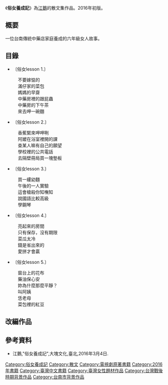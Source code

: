 {{Infobox Book | <!-- See [[Wikipedia:WikiProject_Novels|Wikipedia:WikiProject Novels]] or [[Wikipedia:WikiProject_Books|Wikipedia:WikiProject Books]] -->
| name          = 俗女養成記
| title_orig    = ''The making of an ordinary woman''
| translator    = 
| image         = <!--prefer 1st edition-->
| image_caption = 
| author        = [[江鵝|江鵝]]
| illustrator   =
| cover_artist  = 
| country       = {{TWN}}
| language      = [[華文|華文]]
| series        = 
| genre         = 散文
| publisher     = [[大塊文化|大塊文化]]
| release_date  = 2016年3月4日
| english_release_date =
| media_type    = 
| pages         = 208
| isbn          = ISBN 9789862136829 
| preceded_by   = 
| followed_by   = 
}}
{{文學}}
《'''俗女養成記'''》為[[江鵝|江鵝]]的散文集作品。2016年初版。

==概要==
一位台南傳統中藥店家庭養成的六年級女人故事。

==目錄==
*〔俗女lesson 1.〕
:不要嫁惦的
:滿仔家的菜包  
:媽媽的早齋
:中藥房裡的跟屁蟲
:中藥房的下午茶
:來去呷一碗麵
 
*〔俗女lesson 2.〕
:香蕉緊來呷呷咧
:阿嬤在浴室裡開的課
:查某人嘛有自己的願望
:學校裡的公共電話
:去隔壁冊局買一塊墊板
 
*〔俗女lesson 3.〕
:買一縷幼麵
:午後的一人實驗
:這會槍殺你知嘸知
:說國語比較高級
:學鋼琴
 
*〔俗女lesson 4.〕
:亮起來的房間
:只有保存，沒有期限
:菜瓜太冷
:錢是省出來的
:愛拼才會贏
 
*〔俗女lesson 5.〕
:窗台上的花布
:藥油保心安
:妳為什麼那麼平靜？
:叫阿姨
:恁老母
:菜包裡的紅豆

==改編作品==
{{see also|俗女養成記|俗女養成記2}}

==參考資料==
{{refbegin}}
*江鵝,"俗女養成記",大塊文化,臺北,2016年3月4日. {{ISBN|9789862136829}}
{{refend}}

[[Category:俗女養成記|Category:俗女養成記]]
[[Category:散文|Category:散文]]
[[Category:電視劇原著書籍|Category:電視劇原著書籍]]
[[Category:2016年書籍|Category:2016年書籍]]
[[Category:臺灣中文書籍|Category:臺灣中文書籍]]
[[Category:臺灣女性題材作品|Category:臺灣女性題材作品]]
[[Category:台灣戰後時期背景作品|Category:台灣戰後時期背景作品]]
[[Category:台南市背景作品|Category:台南市背景作品]]